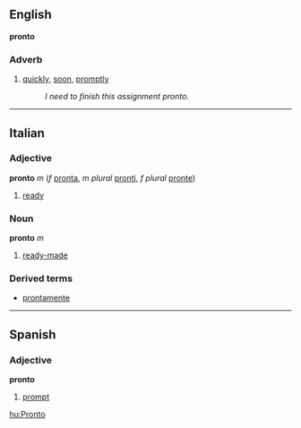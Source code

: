 ==English==
'''pronto'''
===Adverb===
#[[quickly]], [[soon]], [[promptly]]
#: ''I need to finish this assignment pronto.''

----
==Italian==
===Adjective===
'''pronto''' ''m'' (''f'' [[pronta]], ''m plural'' [[pronti]], ''f plural'' [[pronte]])

#[[ready]]

===Noun===
'''pronto''' ''m''

#[[ready-made]]

===Derived terms===
*[[prontamente]]

----
==Spanish==
===Adjective===
'''pronto'''

#[[prompt]]

[[hu:Pronto]]